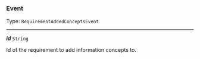 


### Event

Type: `RequirementAddedConceptsEvent`

---

***id*** `String`

Id of the requirement to add information concepts to.


